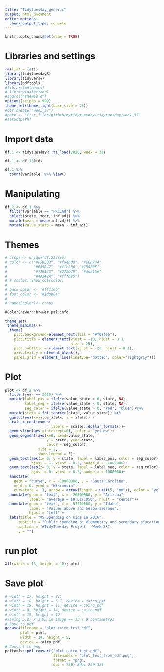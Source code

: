 ---
title: "Tidytuesday_generic"
output: html_document
editor_options: 
  chunk_output_type: console
---

```{r setup, include=FALSE}
knitr::opts_chunk$set(echo = TRUE)
```

# Libraries and settings
```{r}
rm(list = ls())
library(tidytuesdayR)
library(tidyverse)
library(pdftools)
#library(mdthemes)
# library(paletteer)
#source("themes.R")
options(scipen = 999)
theme_set(theme_light(base_size = 25))
#dir.create("week_37")
#path <- "C:/r_files/github/mytidytuesday/tidytuesday/week_37"
#setwd(path)
```

# Import data
```{r}
df.1 <- tidytuesdayR::tt_load(2020, week = 38)

df.1 <- df.1$kids

df.1 %>%
  count(variable) %>% View()
```

# Manipulating
```{r}
df.2 <- df.1 %>% 
  filter(variable == "PK12ed") %>% 
  select(state, year, inf_adj) %>% 
  mutate(mean = mean(inf_adj)) %>% 
  mutate(value_state = mean - inf_adj)
```

# Themes
```{r}
# crops <- unique(df.2$crop)
# color <- c("#F5DEB3", "#f0ebd8", "#EEB734", 
#            "#665847", "#ffc284","#2B0F0E", 
#            "#739122", "#272D2D", "#dda15e", 
#            "#4D342A", "#fffb95")
# # scales::show_col(color)
# 
# back_color <- "#fff1e6"
# font_color <- "#1d0b04"
# 
# names(color)<- crops

RColorBrewer::brewer.pal.info

theme_set(
 theme_minimal()+
  theme(
    plot.background=element_rect(fill = "#f0efeb"),
    plot.title = element_text(vjust = -10, hjust = 0.1,
                              size = 25),
    plot.subtitle = element_text(vjust = -25, hjust = 0.1), 
    axis.text.y = element_blank(),
    panel.grid = element_line(linetype="dotted", color="lightgray")))
```

# Plot
```{r}
plot <- df.2 %>% 
  filter(year == 2016) %>% 
  mutate(label_pos = ifelse(value_state > 0, state, NA),
         label_neg = ifelse(value_state < 0, state, NA),
         seg_color = ifelse(value_state > 0, "red", "blue"))%>%
  mutate(state = fct_reorder(state, value_state)) %>% 
  ggplot(aes(x=value_state, y = state)) +
  scale_x_continuous(
                     labels = scales::dollar_format())+
  geom_vline(aes(xintercept=0), color = "yellow")+
  geom_segment(aes(x=0, xend=value_state, 
                   y = state, yend=state,
                   color = seg_color),
               size = 2,
               show.legend = F)+
  geom_text(aes(x= 0, y = state, label = label_pos, color = seg_color), show.legend=F,  
            hjust = 1, vjust = 0.3, nudge_x = -1000000)+
  geom_text(aes(x= 0, y = state, label = label_neg, color = seg_color), show.legend=F, 
            hjust = 0, vjust = 0.3, nudge_x = 1000000)+
  annotate(
    geom = "curve", x = -20000000, y = "South Carolina", 
    xend = 0, yend = "Wisconsin", 
    curvature = .3, arrow = arrow(length = unit(5, "mm")), color = "yellow")+
  annotate(geom = "text", x = -20000000, y = "Arizona", 
           label = "average = $9,617,056", hjust = "center")+
  annotate(geom = "text", x = -57500000, y = "Idaho", 
           label = "Values above and below average", 
           hjust = "left")+
  labs(title = "US Spending on Kids in 2016",
      subtitle = "Public spending on elementary and secondary education by state",
      caption = "#TidyTuesday Project - Week 38",
      y = "")
```

# run plot
```{r}
X11(width = 15, height = 10); plot
```

# Save plot
```{r}
# width = 17, height = 8.5
# width = 10, height = 5.7, device = cairo_pdf
# width = 19, height = 11, device = cairo_pdf
# width = 9, height = 14, device = cairo_pdf
# width = 15, height = 12
#Saving 5.27 x 3.93 in image == 13 x 9 centimetros
# Save to pdf
ggsave(filename = "plot_cairo_test.pdf",
       plot = plot, 
       width = 10, height = 5, 
       device = cairo_pdf) 
# Convert to png
pdftools::pdf_convert("plot_cairo_test.pdf", 
                      filenames = "plot_test_from_pdf.png",
                      format = "png", 
                      dpi = 250) #dpi 250-350
```